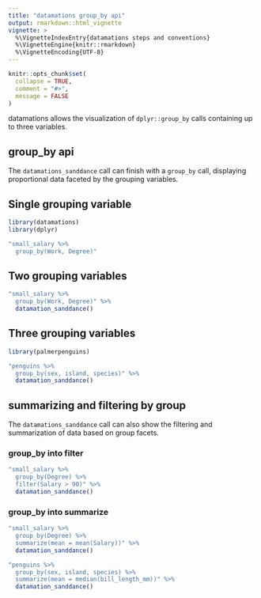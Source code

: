 ```yaml
---
title: "datamations group_by api"
output: rmarkdown::html_vignette
vignette: >
  %\VignetteIndexEntry{datamations steps and conventions}
  %\VignetteEngine{knitr::rmarkdown}
  %\VignetteEncoding{UTF-8}
---
```


```r
knitr::opts_chunk$set(
  collapse = TRUE,
  comment = "#>",
  message = FALSE
)
```

datamations allows the visualization of `dplyr::group_by` calls containing up to three variables.

## group_by api

The `datamations_sanddance` call can finish with a `group_by` call, displaying proportional data faceted by the grouping variables.

## Single grouping variable

```r
library(datamations)
library(dplyr)

"small_salary %>%
  group_by(Work, Degree)"
```
## Two grouping variables

```r
"small_salary %>%
  group_by(Work, Degree)" %>%
  datamation_sanddance()
```

## Three grouping variables

```r
library(palmerpenguins)

"penguins %>%
  group_by(sex, island, species)" %>%
  datamation_sanddance()
```

## summarizing and filtering by group

The `datamations_sanddance` call can also show the filtering and summarization of data based on group facets.

### group_by into filter

```r
"small_salary %>%
  group_by(Degree) %>%
  filter(Salary > 90)" %>%
  datamation_sanddance()
```

### group_by into summarize

```r
"small_salary %>%
  group_by(Degree) %>%
  summarize(mean = mean(Salary))" %>%
  datamation_sanddance()

"penguins %>%
  group_by(sex, island, species) %>%
  summarize(mean = median(bill_length_mm))" %>%
  datamation_sanddance()
```



